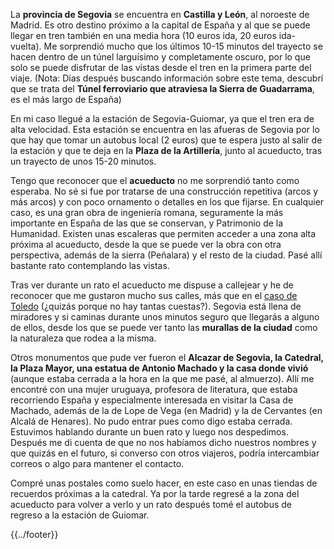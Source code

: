 <noinclude>{{header|1=Etapa 2: Segovia}}</noinclude>

{{segovia-header}}

La '''provincia de Segovia''' se encuentra en '''Castilla y León''', al noroeste de Madrid. Es otro destino próximo a la capital de España y al que se puede llegar en tren también en una media hora (10 euros ida, 20 euros ida-vuelta). Me sorprendió mucho que los últimos 10-15 minutos del trayecto se hacen dentro de un túnel larguísimo y completamente oscuro, por lo que solo se puede disfrutar de las vistas desde el tren en la primera parte del viaje. (Nota: Días después buscando información sobre este tema, descubrí que se trata del '''Túnel ferroviario que atraviesa la Sierra de Guadarrama''', es el más largo de España)

En mi caso llegué a la estación de Segovia-Guiomar, ya que el tren era de alta velocidad. Esta estación se encuentra en las afueras de Segovia por lo que hay que tomar un autobus local (2 euros) que te espera justo al salir de la estación y que te deja en la '''Plaza de la Artillería''', junto al acueducto, tras un trayecto de unos 15-20 minutos.

Tengo que reconocer que el '''acueducto''' no me sorprendió tanto como esperaba. No sé si fue por tratarse de una construcción repetitiva (arcos y más arcos) y con poco ornamento o detalles en los que fijarse. En cualquier caso, es una gran obra de ingeniería romana, seguramente la más importante en España de las que se conservan, y Patrimonio de la Humanidad. Existen unas escaleras que permiten acceder a una zona alta próxima al acueducto, desde la que se puede ver la obra con otra perspectiva, además de la sierra (Peñalara) y el resto de la ciudad. Pasé allí bastante rato contemplando las vistas.

Tras ver durante un rato el acueducto me dispuse a callejear y he de reconocer que me gustaron mucho sus calles, más que en el [[toledo|caso de Toledo]] (¿quizás porque no hay tantas cuestas?). Segovia está llena de miradores y si caminas durante unos minutos seguro que llegarás a alguno de ellos, desde los que se puede ver tanto las '''murallas de la ciudad''' como la naturaleza que rodea a la misma.

Otros monumentos que pude ver fueron el '''Alcazar de Segovia, la Catedral, la Plaza Mayor, una estatua de Antonio Machado y la casa donde vivió''' (aunque estaba cerrada a la hora en la que me pasé, al almuerzo). Allí me encontré con una mujer uruguaya, profesora de literatura, que estaba recorriendo España y especialmente interesada en visitar la Casa de Machado, además de la de Lope de Vega (en Madrid) y la de Cervantes (en Alcalá de Henares). No pudo entrar pues como digo estaba cerrada. Estuvimos hablando durante un buen rato y luego nos despedimos. Después me di cuenta de que no nos habíamos dicho nuestros nombres y que quizás en el futuro, si converso con otros viajeros, podría intercambiar correos o algo para mantener el contacto.

Compré unas postales como suelo hacer, en este caso en unas tiendas de recuerdos próximas a la catedral. Ya por la tarde regresé a la zona del acueducto para volver a verlo y un rato después tomé el autobus de regreso a la estación de Guiomar.

<!--{{galeria-etapa|1=|2=|3=|4=}}-->

<noinclude>{{navbox-etapa|pre-wiki=toledo|pre-etapa=Etapa 1: Toledo|etapa=Etapa 2: Segovia|sig-wiki=avila|sig-etapa=Etapa 3: Ávila}}</noinclude>

<noinclude>{{../footer}}</noinclude>
